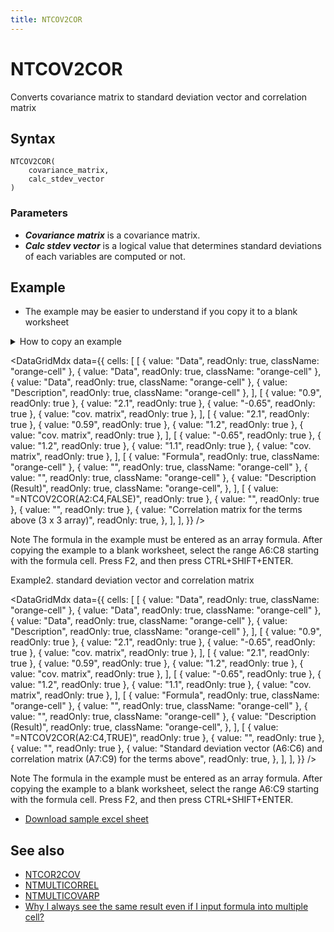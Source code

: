 ```yaml
---
title: NTCOV2COR
---
```



# NTCOV2COR

Converts covariance matrix to standard deviation vector and correlation matrix

## Syntax

```excel
NTCOV2COR(
    covariance_matrix,
    calc_stdev_vector
)
```

### Parameters

- **_Covariance matrix_** is a covariance matrix.
- **_Calc stdev vector_** is a logical value that determines standard deviations of each variables are computed or not.

## Example

- The example may be easier to understand if you copy it to a blank worksheet

<details>
  <summary>How to copy an example</summary>

1.  Create a blank workbook or worksheet.
2.  Select the example in the Help topic.

    **Note**  Do not select the row or column headers.

    ![Selecting an example from Help](./../../assets/functions/HowToCopy.png)

    Selecting an example from Help

3.  Press CTRL+C.
4.  In the worksheet, select cell A1, and press CTRL+V.
5.  To switch between viewing the results and viewing the formulas that return the results, press CTRL+` (grave accent), or on the **Tools** menu, point to **Formula Auditing**, and then click **Formula Auditing Mode**.

</details>

<DataGridMdx
  data={{
    cells: [
      [
        { value: "Data", readOnly: true, className: "orange-cell" },
        { value: "Data", readOnly: true, className: "orange-cell" },
        { value: "Data", readOnly: true, className: "orange-cell" },
        { value: "Description", readOnly: true, className: "orange-cell" },
      ],
      [
        { value: "0.9", readOnly: true },
        { value: "2.1", readOnly: true },
        { value: "-0.65", readOnly: true },
        { value: "cov. matrix", readOnly: true },
      ],
      [
        { value: "2.1", readOnly: true },
        { value: "0.59", readOnly: true },
        { value: "1.2", readOnly: true },
        { value: "cov. matrix", readOnly: true },
      ],
      [
        { value: "-0.65", readOnly: true },
        { value: "1.2", readOnly: true },
        { value: "1.1", readOnly: true },
        { value: "cov. matrix", readOnly: true },
      ],
      [
        { value: "Formula", readOnly: true, className: "orange-cell" },
        { value: "", readOnly: true, className: "orange-cell" },
        { value: "", readOnly: true, className: "orange-cell" },
        {
          value: "Description (Result)",
          readOnly: true,
          className: "orange-cell",
        },
      ],
      [
        { value: "=NTCOV2COR(A2:C4,FALSE)", readOnly: true },
        { value: "", readOnly: true },
        { value: "", readOnly: true },
        {
          value: "Correlation matrix for the terms above (3 x 3 array)",
          readOnly: true,
        },
      ],
    ],
  }}
/>

Note The formula in the example must be entered as an array formula. After copying the example to a blank worksheet, select the range A6:C8 starting with the formula cell. Press F2, and then press CTRL+SHIFT+ENTER.

Example2. standard deviation vector and correlation matrix

<DataGridMdx
  data={{
    cells: [
      [
        { value: "Data", readOnly: true, className: "orange-cell" },
        { value: "Data", readOnly: true, className: "orange-cell" },
        { value: "Data", readOnly: true, className: "orange-cell" },
        { value: "Description", readOnly: true, className: "orange-cell" },
      ],
      [
        { value: "0.9", readOnly: true },
        { value: "2.1", readOnly: true },
        { value: "-0.65", readOnly: true },
        { value: "cov. matrix", readOnly: true },
      ],
      [
        { value: "2.1", readOnly: true },
        { value: "0.59", readOnly: true },
        { value: "1.2", readOnly: true },
        { value: "cov. matrix", readOnly: true },
      ],
      [
        { value: "-0.65", readOnly: true },
        { value: "1.2", readOnly: true },
        { value: "1.1", readOnly: true },
        { value: "cov. matrix", readOnly: true },
      ],
      [
        { value: "Formula", readOnly: true, className: "orange-cell" },
        { value: "", readOnly: true, className: "orange-cell" },
        { value: "", readOnly: true, className: "orange-cell" },
        {
          value: "Description (Result)",
          readOnly: true,
          className: "orange-cell",
        },
      ],
      [
        { value: "=NTCOV2COR(A2:C4,TRUE)", readOnly: true },
        { value: "", readOnly: true },
        { value: "", readOnly: true },
        {
          value:
            "Standard deviation vector (A6:C6) and correlation matrix (A7:C9) for the terms above",
          readOnly: true,
        },
      ],
    ],
  }}
/>

Note The formula in the example must be entered as an array formula. After copying the example to a blank worksheet, select the range A6:C9 starting with the formula cell. Press F2, and then press CTRL+SHIFT+ENTER.

- [Download sample excel sheet](./../../assets/NtRand3.zip)

## See also

- [NTCOR2COV](01-ntcor2cov.mdx)
- [NTMULTICORREL](03-ntmulticorrel.mdx)
- [NTMULTICOVARP](04-ntmulticovarp.mdx)
- [Why I always see the same result even if I input formula into multiple cell?](/docs/faq#why-i-always-see-the-same-result-even-if-i-input-formula-into-multiple-cell)
